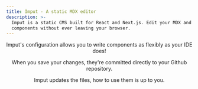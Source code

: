 ```yaml
---
title: Imput - A static MDX editor
description: >-
  Imput is a static CMS built for React and Next.js. Edit your MDX and React
  components without ever leaving your browser.
---
```

<Navbar/>

<Header title="Writing MDX has never been easier" subtitle="A static CMS built for React and Next.js" />

<VideoHeading heading="Live edit your MDX components" videoSrc="/live-editing-webm.webm" />

<ImageTextSection title="From editor directly to MDX" imageSrc="/mdx-logo.jpg" direction="ltr" >

Imput's configuration allows you to write components as flexibly as your IDE does!

</ImageTextSection>

<ImageTextSection title="Save changes to Github" imageSrc="/images/save-to-github.jpg" direction="rtl" >

When you save your changes, they're committed directly to your Github repository.

</ImageTextSection>

<ImageTextSection title="Fully deployment agnostic" imageSrc="/images/deploy-anywhere.png" direction="ltr" >

Imput updates the files, how to use them is up to you.

</ImageTextSection>

<Footer copyright="© 2024 Imput. All rights reserved." />

